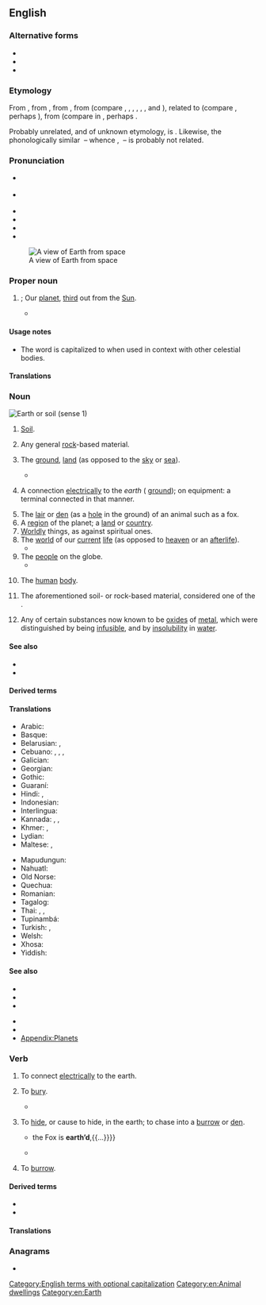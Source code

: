 {{also|Earth}}
==English==
{{wikipedia}}

===Alternative forms===
* {{alter|en|airth||chiefly Scotland}}
* {{alter|en|erd||dialect, rare}}
* {{alter|en|yearth||obsolete}}

===Etymology===
{{root|en|ine-pro|*h₁er-}}
From {{inh|en|enm|erthe}}, from {{inh|en|ang|eorþe||earth, ground, soil, dry land}}, from {{inh|en|gmw-pro|*erþu}}, from {{inh|en|gem-pro|*erþō||earth, ground, soil}} (compare {{cog|fy|ierde}}, {{cog|nds|Eerd}}, {{cog|nl|aarde}}, {{cog|nds-nl|eerde}}, {{cog|de|Erde}}, {{cog|da|-}}, {{cog|sv|-}} and {{cog|no|jord}}), related to {{m|gem-pro|*erwô||earth}} (compare {{cog|goh|ero}}, perhaps {{cog|non|jǫrfi}}), from {{der|en|ine-pro|*h₁er-}} (compare {{cog|grc|*ἔρα}} in {{m|grc|ἔραζε||on the ground}}, perhaps {{cog|txb|yare||gravel}}.

Probably unrelated, and of unknown etymology, is {{noncog|xcl|երկիր||earth}}. Likewise, the phonologically similar {{cog|sem-pro|*ʔarṣ́-}}&nbsp;– whence {{noncog|ar|أَرْض}}, {{noncog|he|אֶרֶץ|tr=ʾereṣ}}&nbsp;– is probably not related.

===Pronunciation===
* {{a|RP}} {{IPA|en|/ɜːθ/}}
* {{a|US}} {{IPA|en|/ɝθ/}}
* {{audio|en|en-us-earth.ogg|Audio (US)}}
* {{audio|en|En-uk-earth.ogg|Audio (UK)}}
* {{audio|en|LL-Q1860 (eng)-Back ache-earth.wav|Audio}}
* {{rhymes|en|ɜː(ɹ)θ}}

[[File:Earth Western Hemisphere.jpg|thumbnail|right|A view of Earth from space]]

===Proper noun===
{{en-proper noun}}

# {{senseid|en|Q2}} {{alternative case form of|en|Earth}}; Our [[planet]], [[third]] out from the [[Sun]].
#: {{ux|en|The astronauts saw the '''earth''' from the porthole.}}
#* {{quote-journal|1=en|year=1899|month=Feb|author=Joseph Conrad|authorlink=Joseph Conrad|title=The Heart of Darkness|journal=Blackwood's Edinburgh Magazine|page=193|passage=We live in the flicker - may it last as long as the old '''earth''' keeps rolling!}}

====Usage notes====
* The word {{m-self|en|earth}} is capitalized to {{m|en|Earth}} when used in context with other celestial bodies.

====Translations====
{{trans-see|id=Q2|our planet, third out from the Sun|Earth}}

===Noun===
[[File:BrownSoil.jpg|thumb|Earth or soil ''(sense 1)'']]
{{en-noun|~}}

# {{lb|en|uncountable}} [[soil|Soil]].
#: {{ux|en|This is good '''earth''' for growing potatoes.}}
# {{lb|en|uncountable}} Any general [[rock]]-based material.
#: {{ux|en|She sighed when the plane's wheels finally touched '''earth'''.}}
# The [[ground]], [[land]] (as opposed to the [[sky]] or [[sea]]).
#: {{ux|en|Birds are of the sky, not of the '''earth'''.}}
#* {{quote-journal|en|date=2013-06-07|author=David Simpson
|volume=188|issue=26|page=36|magazine={{w|The Guardian Weekly}}
|title=[http://www.guardian.co.uk/books/2013/may/18/falling-upwards-richard-holmes-review Fantasy of navigation]
|passage=Like most human activities, ballooning has sponsored heroes and hucksters and a good deal in between. For every dedicated scientist patiently recording atmospheric pressure and wind speed while shivering at high altitudes, there is a carnival barker with a bevy of pretty girls willing to dangle from a basket or parachute down to '''earth'''.}}
# {{lb|en|British}} A connection [[electrically]] to the ''earth'' ({{qualifier|US}} [[ground]]); on equipment: a terminal connected in that manner.
# The [[lair]] or [[den]] (as a [[hole]] in the ground) of an animal such as a fox.
# A [[region]] of the planet; a [[land]] or [[country]].
# [[worldly|Worldly]] things, as against spiritual ones.
# The [[world]] of our [[current]] [[life]] (as opposed to [[heaven]] or an [[afterlife]]).
#* {{RQ:Keats Lamia|poem=Ode on a Grecian Urn|stanza=5|page=116|passage="Beauty is truth, truth beauty,"—that is all / Ye know on '''earth''', and all ye need to know.}}
# The [[people]] on the globe.
#* {{RQ:King James Version|Genesis|11|1|page=87|column=2|passage=And the whole '''earth''' was of one language, and of one [[speach|ſpeach]].}}
# {{lb|en|archaic}} The [[human]] [[body]].
# {{lb|en|alchemy|philosophy|and|Taoism}} The aforementioned soil- or rock-based material, considered one of the {{w|Classical element|four or five classical elements}}.
# {{lb|en|chemistry|obsolete}} Any of certain substances now known to be [[oxide]]s of [[metal]], which were distinguished by being [[infusible]], and by [[insolubility]] in [[water]].

====See also====
* {{l|en|aardvark}}
* {{l|en|aardwolf}}

====Derived terms====
{{col3|en
|Blue Earth
|Blue Earth County
|Blue Earth River
|diatomaceous earth
|down-to-earth
|earth closet
|Earth Day
|earth mother
|[[earth moving]], [[earthmoving]]
|Earth Summit
|earth to earth, ashes to ashes, dust to dust
|earth tone
|[[earthbound]], [[earth-bound]]
|earthen
|earthenware
|earthquake
|earthling
|earthly
|earthly paradise
|earth-shattering
|earth sign
|earth station
|earthworm
|earthy
|ends of the earth
|flat earther
|Fountains Earth
|go to earth
|Mother Earth
|rare earth
|rare earth mineral
|run to earth
|salt of the earth
|scorched earth
|unearth
}}

====Translations====
{{trans-top|soil}}
{{multitrans|data=
* Afrikaans: {{tt+|af|aarde}}
* Ahom: {{t|aho|𑜓𑜢𑜃𑜫}}, {{t|aho|𑜃𑜢𑜃𑜫}}
* Albanian: {{tt+|sq|dhe|m}}
* Arabic: {{tt|ar|تُرْبَة|f}}, {{tt|ar|تُرَاب|p}}, {{tt+|ar|أَرْض|f}}
*: Egyptian Arabic: {{tt|arz|أرض|f|tr=arḍ}}
* Aramaic:
*: Classical Syriac: {{tt|syc|ܐܪܥܐ|f|tr=ʾarʿā}}, {{tt|syc|ܥܦܪܐ|m|tr=ʿap̄rā}}, {{tt|syc|ܡܕܪܐ|c|tr=meḏrā}}, {{tt|syc|ܐܕܡܬܐ|f|tr=ʾdmtʾ}}
* Archi: {{t|aqc|накъв}}
* Armenian: {{tt+|hy|հող}}
* Ashkun: {{tt|ask|mič}}
* Asturian: {{tt+|ast|tierra|f}}
* Azerbaijani: {{tt+|az|torpaq}}
* Baluchi: {{tt|bal|ہاک|tr=hák}}
* Belarusian: {{tt|be|зямля́|f}}
* Bengali: {{tt|bn|মাটি}}, {{tt|bn|ভূমি}}
* Berber:
*: Tashelhit: {{tt|shi|akal|m}}, {{tt|shi|ṛṛgg}}
* Brunei Malay: {{tt|kxd|tanah}}
* Bulgarian: {{tt+|bg|земя́|f}}, {{tt+|bg|по́чва|f}}, {{tt+|bg|пръст|f}}
* Burmese: {{tt+|my|မြေ}}
* Catalan: {{tt+|ca|terra|f}}, {{tt+|ca|sòl|m}}
* Chechen: {{t|ce|латта}}
* Chinese:
*: Dungan: {{tt|dng|ди}}, {{tt|dng|тў}}
*: Mandarin: {{tt+|cmn|地|tr=dì}}, {{tt+|cmn|土壤|tr=tǔrǎng}}
* Czech: {{tt+|cs|země|f}}, {{tt+|cs|hlína|f}}
* Danish: {{tt+|da|jord}}
* Dutch: {{tt+|nl|aarde|f}}, {{tt+|nl|grond}}
* Esperanto: {{tt|eo|grundo}}
* Estonian: {{tt+|et|maa}}
* Evenki: {{tt|evn|dunde}}, {{tt|evn|dunne}}, {{tt|evn|jerke}}, {{tt|evn|n'erke}}
* Faroese: {{tt+|fo|jørð|f}}
* Fijian: {{tt+|fj|qele}}
* Finnish: {{tt+|fi|maa}}
* French: {{tt+|fr|terre|f}}
* Friulian: {{tt|fur|tiere|f}}
* Fula: {{tt|ff|leydi}}
* Galician: {{tt+|gl|terra|f}}
* Georgian: {{tt|ka|მიწა|sc=Geor}}, {{tt|ka|ნიადაგი|sc=Geor}}
* German: {{tt+|de|Erde|f}}, {{tt+|de|Land|n}}
*: Central Franconian: {{tt|gmw-cfr|Ääd}}
* Greek: {{tt+|el|χώμα|n}}, {{tt+|el|γη|f}}
*: Ancient: {{tt|grc|γαῖα|f}}, {{tt|grc|γῆ|f}}, {{tt|grc|χούς|f}}
* Haitian Creole: {{tt|ht|tè}}
* Hebrew: {{tt+|he|אֲדָמָה|f|tr=adamá}}
* Hindi: {{tt+|hi|धरती|f}}, {{tt+|hi|ज़मीन|f}}, {{tt+|hi|मिट्टी|f}}, {{tt+|hi|वसुधा|f}}, {{tt+|hi|वसुन्धरा|f}}
* Hungarian: {{tt+|hu|talaj}}, {{tt+|hu|föld}}
* Icelandic: {{tt+|is|jörð|f}}
* Ido: {{tt+|io|tero}}, {{tt+|io|sulo}}
* Indonesian: {{tt+|id|tanah}}
* Irish: {{t|ga|cré|f}}, {{t|ga|créafóg|f}}, {{t|ga|ithir|f}}, {{t|ga|úir|f}}
* Istriot: {{tt|ist|tiera|f}}
* Italian: {{tt+|it|terra|f}}
* Japanese: {{tt+|ja|地|tr=ち, chi}}, {{tt+|ja|土|tr=つち, tsuchi}}, {{tt+|ja|土壌|tr=どじょう, dojō}}
* Javanese: {{tt+|jv|lemah}} {{qualifier|ngoko}}, {{tt|jv|siti}} {{qualifier|krama}}
* K'iche': {{tt|quc|ulew}}
* Kamkata-viri:
*: Kamviri: {{tt|bsh|muři}}
*: Kativiri: {{tt|bsh|mřai}}
* Kazakh: {{tt+|kk|топырақ}}
* Khanty:
*: Kazym: {{tt|kca|мўв}}
* Khinalug: {{tt|kjj|инччи́}}
* Kikai: {{tt|kzg|みちゃ|tr=micha}}
* Komi-Zyrian: {{tt|kpv|му}}
* Korean: {{tt+|ko|흙}}, {{tt+|ko|토양}}
* Kunigami: {{tt|xug|みちゃー|tr=michā}}
* Kurdish:
*: Central Kurdish: {{tt+|ckb|خۆڵ}}
* Kyrgyz: {{tt+|ky|топурак}}
* Ladin: {{tt|lld|tera|f}}, {{tt|lld|tiera|f}}
* Lao: {{tt+|lo|ດິນ}}
* Latin: {{tt+|la|terra|f}}, {{tt+|la|humus|f}}
* Latvian: {{tt+|lv|zeme|f}}, {{qualifier|soil}} {{tt|lv|augsne|f}}
* Lezgi: {{t|lez|накьв}}, {{t|lez|ччил}}
* Lithuanian: {{tt+|lt|žemė|f}}, {{qualifier|soil}} {{tt|lt|dirva|f}}
* Lombard: {{t|lmo|tèrra|f}}
* Low German:
*: German Low German: {{tt|nds-de|Eerd}}, {{tt+|nds-de|Eer}}
* Lü: {{tt|khb|ᦡᦲᧃ}}
* Macedonian: {{tt|mk|земја|f}}, {{tt|mk|почва|f}}
* Malay: {{tt+|ms|bumi}}
* Malayalam: {{tt+|ml|ഭൂമി}}, {{tt+|ml|മണ്ണ്}}
* Maltese: {{t|mt|ħamrija|f}}
{{trans-mid}}
* Mansi: {{tt|mns|ма̄}}
* Miyako: {{tt|mvi|むた|tr=muta}}
* Mongolian: {{tt+|mn|хөрс}}
* Moroccan Amazigh: {{tt|zgh|ⴰⴽⴰⵍ|tr=akal}}
* Nahuatl: {{tt+|nah|tlalli}}
* Navajo: {{tt|nv|łeezh}}
* Ngazidja Comorian: {{tt|zdj|ipvanɗe sha ntsi|c7}}
* Nong Zhuang: {{t|zhn|ndin}}
* Norman: {{tt|nrf|tèrre|f}}
* North Frisian: {{tt|frr|jard}}
* Northern Amami-Oshima: {{tt|ryn|みちﾟゃ|tr=mica}}
* Northern Thai: {{tt|nod|ᨯᩥ᩠ᨶ|tr= din}}
* Norwegian: {{tt+|no|jord|m}}
* Okinawan: {{tt|ryu|んちゃ|tr=ncha}}
* Oki-No-Erabu: {{tt|okn|みちゃ|tr=micha}}
* Old Church Slavonic:
*: Cyrillic: {{tt|cu|землꙗ|f}}
* Old East Slavic: {{tt|orv|землꙗ|f}}
* Old English: {{tt|ang|hrūse|f}}
* Ossetian: {{t|os|зӕхх}}
* Persian: {{tt+|fa|خاک|tr=xâk}}, {{tt+|fa|زمین|tr=zamīn}}
* Pipil: {{tt|ppl|tal}}
* Plautdietsch: {{tt|pdt|Ieed|f}}
* Polish: {{tt+|pl|ziemia|f}}
* Portuguese: {{tt+|pt|terra|f}}, {{tt+|pt|solo|m}}
* Prasuni: {{tt|prn|mire}}
* Punjabi: {{tt|pa|ਧਰਤ}}, {{tt|pa|ਖ਼ਾਕ}}, {{tt|pa|ਮਿੱਟੀ}}, {{tt|pa|ਜ਼ਮੀਨ}}
* Quechua: {{tt+|qu|allpa}}
* Romani: {{t|rom|phuv|f}}
* Romanian: {{tt+|ro|pământ|n}}, {{tt+|ro|sol|n}}
* Romansch: {{tt|rm|terra|f}}, {{tt|rm|tiara|f}}
* Russian: {{tt+|ru|земля́|f}}, {{tt+|ru|по́чва|f}}
* Rusyn: {{tt|rue|земля́|f}}
* Saanich: {{tt|str|TEṈEW̱}}
* Sanskrit: {{tt+|sa|धरित्री}}, {{tt+|sa|धरा}}, {{tt+|sa|भूमि|m}}, {{tt+|sa|वसुधा|f}}, {{tt+|sa|इला|f}}, {{tt+|sa|वसुन्धरा|f}}
* Sardinian: {{tt|sc|terra|f}}
* Scots: {{tt|sco|yerd}}, {{tt|sco|yird}}
* Scottish Gaelic: {{tt|gd|talamh|c}}, {{tt|gd|ùir|f}}
* Serbo-Croatian:
*: Cyrillic: {{tt|sh|земља|f}}
*: Roman: {{tt+|sh|zemlja|f}}
* Shan: {{tt+|shn|လိၼ်}}
* Sicilian: {{tt+|scn|terra|f}}
* Silesian: {{tt|szl|źymja}}
* Sindhi: {{tt|sd|ڌرتي|tr=dhartī}}
* Slovak: {{tt+|sk|zem|f}}
* Slovene: {{tt+|sl|zemlja|f}}, {{tt+|sl|prst|f}}
* Southern Amami-Oshima: {{tt|ams|みちゃ|tr=micha}}
* Spanish: {{tt+|es|tierra|f}}, {{tt+|es|suelo|m}}
* Sundanese: {{tt+|su|taneuh}}
* Swahili: {{tt+|sw|udongo}}
* Swedish: {{tt+|sv|jord|c}}
* Tabasaran: {{t|tab|жил}}
* Tagalog: {{tt+|tl|lupa}}
* Tajik: {{tt+|tg|хок}}
* Taos: {{tt|twf|pǫ̀’óne}}
* Tatar: {{tt+|tt|туфрак}}
* Telugu: {{tt+|te|మట్టి}}
* Thai: {{tt+|th|ดิน}}
* Tibetan: {{tt|bo|ས}}
* Tigrinya: {{tt|ti|መሬት|sc=Ethi}}
* Tocharian A: {{tt|xto|tkaṃ}}
* Tocharian B: {{tt|txb|keṃ}}
* Toku-No-Shima: {{tt|tkn|ぃんちゃ|tr=ïncha}}
* Turkish: {{tt+|tr|toprak}}
* Turkmen: {{tt|tk|toprak}}
* Udmurt: {{tt|udm|му}}
* Ugaritic: {{tt|uga|𐎀𐎗𐎕}}
* Ukrainian: {{tt+|uk|земля́|f}}
* Urdu: {{tt+|ur|زمین|f|tr=zamīn}}, {{tt|ur|دھرتی|f|tr=dhartī}}
* Uyghur: {{tt|ug|تۇپراق}}
* Uzbek: {{tt+|uz|tuproq}}
* Venetian: {{tt|vec|tera|f}}
* Vietnamese: {{tt+|vi|đất}}
* Waigali: {{tt|wbk|muk}}
* Yaeyama: {{tt|rys|んた|tr=nta}}
* Yagara: {{tt|yxg|dar}}
* Yiddish: {{tt|yi|ערד|f}}, {{t|yi|אַדמה|f|tr=adome}} {{qualifier|humorous}}
* Yonaguni: {{tt|yoi|んた|tr=nta}}
* Yoron: {{tt|yox|みちゃ|tr=micha}}
* Yucatec Maya: {{tt|yua|lu’um}}, {{tt|yua|kaab}}
* Zazaki: {{tt+|zza|erd}}
* Zealandic: {{tt|zea|aerde|f}}
* Zhuang: {{tt|za|doem}}, {{tt|za|namh}}
* Zulu: {{tt|zu|inhlabathi|c9|c10}}, {{tt|zu|umhlabathi|c3|c4}}
* ǃXóõ: {{tt|nmn|ǂkxʻûm}}
{{trans-bottom}}

{{trans-top|any general rock-based material}}
* Afrikaans: {{tt+|af|aarde}}
* Armenian: {{tt+|hy|հող}}
* Baluchi: {{tt|bal|ہاک|tr=hák}}
* Bulgarian: {{tt+|bg|земя|f}}
* Burmese: {{tt+|my|မြေကြီး}}
* Catalan: {{tt+|ca|terra|f}}
* Chinese:
*: Mandarin: {{tt+|cmn|泥土|tr=nítǔ}}
* Czech: {{tt+|cs|země|f}}
* Danish: {{tt|da|jordart}}, {{tt+|da|jord}}
* Dutch: {{tt+|nl|aarde|f}}
* Estonian: {{tt|et|maapind}}
* Finnish: {{tt+|fi|maa}}
* French: {{tt+|fr|terre|f}}
* German: {{tt+|de|Erde|f}}, {{tt+|de|Grund|m}}
* Greek: {{tt+|el|χώμα|n}}
* Hawaiian: {{tt|haw|lepo}}
* Hebrew: {{tt+|he|אֲדָמָה|f|tr=adamá}}
* Hindi: {{tt+|hi|भूमि|f}}, {{tt+|hi|खाक|f}}, {{tt+|hi|गर्द|f}}, {{tt|hi|ख़ाक|f}}
* Icelandic: {{tt+|is|jörð|f}}
* Ido: {{tt+|io|tero}}
* Indonesian: {{tt+|id|bumi}}
* Irish: {{tt|ga|cré|f}}, {{tt|ga|úir|f}}
* Italian: {{tt+|it|terra|f}}
* Japanese: {{tt+|ja|土|tr=つち, tsuchi|sc=Jpan}}
* Korean: {{tt+|ko|흙}}
* Latin: {{tt+|la|terra|f}}
{{trans-mid}}
* Latvian: {{tt+|lv|zeme|f}}
* Lithuanian: {{tt+|lt|žemė|f}}
* Luxembourgish: {{tt+|lb|Äerd|f}}
* Malay: {{tt+|ms|tanah}}
* Malayalam: {{tt+|ml|ഭൂമി}}
* Middle High German: {{tt|gmh|ërde}}
* Navajo: {{tt|nv|niʼ}}
* Norman: {{tt|nrf|tèrre|f}}
* Norwegian: {{tt+|no|jord|m}}
* Old English: {{tt|ang|hrūse|f}}
* Old High German: {{tt|goh|erda}}
* Persian: {{tt+|fa|خاک|tr=xâk}}, {{tt+|fa|گرد|tr=gard}}
* Polish: {{tt+|pl|ziemia|f}}
* Portuguese: {{tt+|pt|terra|f}}
* Russian: {{tt+|ru|земля́|f}}
* Scots: {{tt|sco|yird}}
* Scottish Gaelic: {{tt|gd|talamh|c}}, {{tt|gd|tìr|f}}, {{tt|gd|ùir|f}}
* Slovak: {{tt+|sk|zem|f}}
* Slovene: {{tt+|sl|zemlja|f}}
* Spanish: {{tt+|es|tierra|f}}
* Swahili: {{tt+|sw|udongo}}
* Swedish: {{tt+|sv|jord|c}}
* Volapük: {{tt+|vo|glun}}
* Welsh: {{tt+|cy|daear|f}}
* West Frisian: {{tt+|fy|ierde}}
* Zazaki: {{tt+|zza|erd}}
* Zulu: {{tt|zu|inhlabathi|c9|c10}}, {{tt|zu|umhlabathi|c3|c4}}
{{trans-bottom}}

{{trans-top|the ground, land}}
* Ainu: {{tt|ain|アィヌモシㇼ|tr=aynu-mosir}}
* Aklanon: {{t|akl|eugta'}}
* Arabic: {{tt+|ar|أَرْض|f}}
*: Egyptian Arabic: {{tt|arz|أرض|f|tr=arḍ}}
* Aramaic:
*: Classical Syriac: {{tt|syc|ܐܪܥܐ|f|tr=ʾarʿā}}
* Armenian: {{tt+|hy|հող}}, {{tt+|hy|գետին}}
* Aromanian: {{tt|rup|pimintu}}
* Azerbaijani: {{tt+|az|yer}}
* Bashkir: {{tt|ba|ер}}
* Berber:
*: Tashelhit: {{t-check|shi|akal|m}}
* Bulgarian: {{tt+|bg|земя|f}}, {{tt+|bg|суша|f}}
* Catalan: {{tt+|ca|terra|f}}
* Central Sierra Miwok: {{tt|csm|wál·i-}}
* Chamicuro: {{tt|ccc|c̈hijta}}
* Cheyenne: {{t|chy|ho'e}}
* Chinese:
*: Cantonese: {{tt|yue|地}}, {{tt+|yue|地下}}
*: Mandarin: {{tt+|cmn|陸地}}, {{tt+|cmn|陆地|tr=lùdì}}, {{tt+|cmn|地面}}
* Czech: {{tt+|cs|země|f}}
* Dalmatian: {{tt|dlm|tara|f}}, {{tt|dlm|tiara|f}}
* Danish: {{tt+|da|jord}}
* Dolgan: {{tt|dlg|һир|tr=hir}}
* Dutch: {{tt+|nl|aarde}}, {{tt|nl|droge land|n}}, {{tt+|nl|land|n}}
* Egyptian: {{t-egy|tꜣ|h=N16:N23*Z1}}
* Esperanto: {{tt+|eo|tero}}
* Estonian: {{tt+|et|maa}}
* Faroese: {{tt+|fo|jørð|f}}
* Finnish: {{tt+|fi|maa}}
* French: {{tt+|fr|terre|f}}
* Friulian: {{tt|fur|tiere|f}}
* Fula: {{tt|ff|leydi}}
* Galician: {{tt+|gl|terra|f}}
* Georgian: {{tt|ka|მიწა|sc=Geor}}, {{tt|ka|ნიადაგი|sc=Geor}}
* German: {{tt+|de|Grund|m}}, {{tt+|de|Erde|f}}, {{tt+|de|Land|n}}, {{tt+|de|Boden|m}}, {{tt+|de|Festland|n}}
* Greek: {{tt+|el|γη|f}}, {{tt+|el|γαία|f}}
*: Ancient: {{tt|grc|γαῖα|f}}, {{tt|grc|γῆ|f}}
* Haida: {{tt|hai|tllgaay}}
* Haitian Creole: {{tt|ht|tè}}
* Halkomelem: {{tt|hur|tém:éxw}}
* Hawaiian: {{tt|haw|honua}}
* Hebrew: {{tt+|he|אֶרֶץ|f|tr=éretz}}
* Hindi: {{tt+|hi|धरती|f}}, {{tt+|hi|ज़मीन|f}}, {{tt+|hi|सरजमीन|f}}
* Hungarian: {{tt+|hu|szárazföld}}
* Ido: {{tt+|io|sulo}}, {{tt+|io|tero}}
* Ilocano: {{t|ilo|daga}}
* Indonesian: {{tt+|id|darat}}
* Irish: {{tt|ga|talamh}}
* Istriot: {{tt|ist|tiera}}
* Italian: {{tt+|it|terra|f}}
* Japanese: {{tt+|ja|地面|tr=じめん, jimen}}, {{tt+|ja|大地|tr=だいち, daichi}}
* Javanese: {{tt+|jv|lemah}} {{qualifier|ngoko}}, {{tt|jv|siti}} {{qualifier|krama}}
* Kazakh: {{tt+|kk|жер}}
* Khakas: {{tt|kjh|чир}}
* Korean: {{tt+|ko|땅}}, {{tt+|ko|대지}}, {{tt+|ko|육지}}
* Kurdish:
*: Central Kurdish: {{tt+|ckb|خاک}}, {{tt+|ckb|زەمین}}, {{tt+|ckb|زەوی}}
* Kwak'wala: {{tt|kwk|a̱wi'nak̕wa̱s}}
* Kyrgyz: {{tt+|ky|жер}}
* Ladin: {{tt|lld|tera}}
* Latin: {{tt+|la|terra|f}}, {{tt+|la|solum|n}}
* Latvian: {{tt+|lv|zeme|f}}
{{trans-mid}}
* Lezgi: {{t|lez|ччил}}
* Lithuanian: {{tt+|lt|žẽmė|f}}
* Maasai: {{tt|mas|enkop|f}}
* Malay: {{tt+|ms|tanah}}
* Malayalam: {{tt+|ml|മണ്ണ്}}
* Manchu: {{tt|mnc|ᠨᠠ}}
* Mongolian: {{tt+|mn|газар}}
*: Classical Mongolian: {{tt|cmg|ᠭᠠᠵᠠᠷ}}
* Moroccan Amazigh: {{tt|zgh|ⴰⴽⴰⵍ|tr=akal}}
* Navajo: {{tt|nv|niʼ}}
* Ngazidja Comorian: {{tt|zdj|ardhwi|c9}}, {{tt|zdj|ipvanɗe sha ntsi|c7}}
* Nootka: {{tt|str|nism̓a}}
* Norman: {{tt|nrf|tèrre|f}}
* Norwegian: {{tt+|no|jord}}
* Occitan: {{tt+|oc|tèrra}}
* Ojibwe: {{tt|oj|aki}}, {{tt|oj|ᐊᑭ}}
* Old Occitan: {{tt|pro|terra}}
* Orok: {{tt|oaa|на̄|tr=nā|sc=Cyrl}}
* Ottawa: {{tt|otw|ki}}
* Persian: {{tt+|fa|زمین|tr=zamin}}, {{tt+|fa|سرزمین|tr=sarzamin}}
* Portuguese: {{tt+|pt|terra|f}}, {{tt+|pt|chão|m}}
* Punjabi: {{tt|pa|ਧਰਤ}}, {{tt+|pa|ਸਰਜ਼ਮੀਨ}}, {{tt|pa|ਜ਼ਮੀਨ}}
* Purepecha: {{tt|pua|echeri}}
* Romanian: {{tt+|ro|pământ}}
* Romansch: {{tt|rm|terra}}, {{tt|rm|tiara}}
* Russian: {{tt+|ru|земля́|f}}, {{tt+|ru|су́ша|f}}
* Saanich: {{tt|str|TEṈEW̱}}
* Sanskrit: {{tt+|sa|धरित्री|f}}
* Sardinian: {{tt|sc|terra|f}}
* Scots: {{tt|sco|yerd}}, {{tt|sco|yird}}
* Scottish Gaelic: {{tt|gd|talamh|c}}, {{tt|gd|tìr|f}}, {{tt|gd|ùir|f}}
* Sicilian: {{tt+|scn|terra}}
* Sinhalese: {{t|si|පොළොව}}
* Slovene: {{tt+|sl|zemlja|f}}
* Spanish: {{tt+|es|terreno|m}}, {{tt+|es|tierra|f}}
* Sumerian: {{tt|sux|𒆠|ts=ki|sc=Xsux}}
* Sundanese: {{tt|su|darat}}
* Swahili: {{tt|sw|nchi kavu|c9}}
* Swedish: {{tt+|sv|mark|c}}, {{tt+|sv|land|n}}
* Tagalog: {{tt+|tl|lupa}}
* Tajik: {{tt+|tg|замин}}
* Tatar: {{tt+|tt|җир}}
* Tetum: {{t|tet|rai}}
* Tocharian A: {{tt|xto|tkaṃ}}
* Tocharian B: {{tt|txb|keṃ}}
* Turkish: {{tt+|tr|yer}}
* Turkmen: {{tt|tk|ýer}}
* Tuvan: {{tt|tyv|чер}}
* Tzotzil: {{tt|tzo|balamil}} {{qualifier|Zinacantán}}, {{tt|tzo|balumil}} {{qualifier|San Andrés Larráinzar}}
* Ugaritic: {{tt|uga|𐎀𐎗𐎕}}
* Urdu: {{tt+|ur|زمین|f|tr=zamīn}}
* Uyghur: {{tt+|ug|يەر}}
* Uzbek: {{tt+|uz|yer}}
* Venetian: {{tt|vec|tera}}
* Vietnamese: {{tt+|vi|đất}}, {{tt|vi|mặt đất}}, {{tt+|vi|đất liền}}
* Yakut: {{tt|sah|сир}}
* Yiddish: {{tt|yi|ערד}}
* Yogad: {{t|yog|luta}}
* Zazaki: {{tt+|zza|her}}, {{tt+|zza|erd|m}}
* Zhuang: {{tt|za|deih}}
* Zulu: {{tt|zu|umhlabathi|c3|c4}}
{{trans-bottom}}

{{trans-top|electrical connection}}
* Armenian: {{tt+|hy|հող}}
* Bulgarian: {{tt|bg|заземяване|n}}
* Catalan: {{tt+|ca|terra|f}}, {{tt+|ca|massa|f}}
* Chinese:
*: Mandarin: {{tt+|cmn|地線}}, {{tt+|cmn|地线|tr=dìxiàn}}, {{tt+|cmn|接地線}}, {{tt+|cmn|接地线|tr=jiēdìxiàn}}
* Czech: {{tt|cs|uzemnění|n}}
* Danish: {{tt|da|jordforbindelse|c}}, {{tt|da|jordet forbindelse|c}}
* Dutch: {{tt+|nl|aarde|f}}
* Esperanto: {{tt|eo|terkonekto}}
* Estonian: {{tt|et|maandus}}
* Finnish: {{tt|fi|maadoitus}}, {{tt+|fi|maa}}
* French: {{tt+|fr|terre|f}}
* German: {{tt+|de|Erde|f}}
* Greek: {{tt+|el|γείωση|f}}
* Hindi: {{tt+|hi|ज़मीन|f}}
* Hungarian: {{tt+|hu|földelés}}
* Irish: {{tt|ga|talmhú|m}}
{{trans-mid}}
* Italian: {{tt+|it|terra|f}}, {{tt+|it|massa|f}}
* Japanese: {{tt|ja|接地|tr=せっち, setchi}}, {{tt+|ja|アース|tr=āsu}}, {{tt|ja|グランド|tr=gurando}}, {{tt|ja|グラウンド|tr=guraundo}}, {{tt|ja|地線|tr=ちせん, chisen}}
* Korean: {{tt|ko|어어드}}, {{tt+|ko|접지선}}
* Latvian: {{tt|lv|iezemējums|m}}
* Lithuanian: {{tt|lt|įžeminimas|m}}
* Navajo: {{tt|nv|niʼ}}
* Norman: {{tt|nrf|tèrre|f}}
* Persian: {{tt+|fa|زمین|tr=zamin}}, {{tt|fa|اِرت|tr=ert}}
* Polish: {{tt|pl|uziemienie|n}}
* Portuguese: {{tt+|pt|terra}}
* Russian: {{tt+|ru|заземле́ние|n}}, {{tt+|ru|земля́|f}} {{qualifier|colloquial}}
* Slovene: {{tt+|sl|zemlja|f}}, {{tt|sl|ozemljitev|f}}
* Spanish: {{tt+|es|tierra|f}}
* Swedish: {{tt+|sv|jord|c}}
* Turkish: {{tt+|tr|toprak}}
* Zazaki: {{tt+|zza|her|c}}
{{trans-bottom}}

{{trans-top|fox's lair}}
* Bulgarian: {{tt+|bg|дупка|f}}
* Danish: {{tt+|da|rævegrav|c}}
* Finnish: {{tt+|fi|kolo}}, {{tt+|fi|pesä}}
* French: {{tt+|fr|terrier}}
* German: {{tt+|de|Erdloch|n}}, {{tt|de|Erdbau|m}}, {{tt+|de|Bau|m}}
* Greek: {{tt+|el|φωλιά|f}}
* Hungarian: {{tt+|hu|lyuk}}, {{tt+|hu|odú}}
* Irish: {{t|ga|leaba dhearg|f}}
* Italian: {{tt+|it|tana|f}}
{{trans-mid}}
* Manx: {{tt|gv|towl|m}}
* Persian: {{tt+|fa|لانه}}
* Portuguese: {{tt+|pt|toca}}
* Spanish: {{tt+|es|madriguera|f}}
* Swahili: {{tt+|sw|dunia}}
* Swedish: {{tt+|sv|lya|c}}, {{tt|sv|rävlya|c}}, {{tt+|sv|rävgryt|n}}
* Ukrainian: {{tt+|uk|нора́|f}}
* Zazaki: {{tt|zza|lan|f}}
{{trans-bottom}}

{{trans-top|world of our current life, as opposed to afterlife}}
* Arabic: {{tt+|ar|أَرْض|f}}, {{tt+|ar|دُنْيَا|f}}
* Bulgarian: {{tt+|bg|свят|m}}
* Catalan: {{tt+|ca|terra|f}}
* Finnish: {{tt+|fi|maa}}
* French: {{tt+|fr|terre|f}}
* Greek: {{tt+|el|γη|f}}
*: Ancient: {{tt|grc|γῆ|f}}
* Hebrew: {{tt+|he|אֶרֶץ|f|tr=éretz}}
* Hindi: {{tt+|hi|दुनिया|f}}, {{tt+|hi|जहान|m}}, {{tt+|hi|संसार|m}}
{{trans-mid}}
* Ido: {{tt+|io|tero}}
* Latin: {{tt|la|mundus|m}}, {{tt+|la|saeculum|n}}
* Ngazidja Comorian: {{tt|zdj|dunia|c9}}
* Persian: {{tt+|fa|گیتی|tr=giti}}, {{tt+|fa|جهان|tr=jahân}}, {{qualifier|religious}} {{tt+|fa|دنیا|tr=donyâ}}, {{qualifier|religious}} {{tt+|fa|مادّه|tr=mâdde}}, {{qualifier|much-literally}} {{tt|fa|گیهان|tr=geyhân}}
* Piedmontese: {{tt|pms|mundo|m}}
* Punjabi: {{tt|pa|ਦੁਨੀਆ}}, {{tt|pa|ਜਹਾਨ}}, {{tt+|pa|ਸੰਸਾਰ}}
* Tagalog: {{tt+|tl|daigdig}}
* Zazaki: {{tt+|zza|dınya}}
* Zulu: {{tt+|zu|umhlaba|c3|c4}}
{{trans-bottom}}

{{trans-top|one of the four basic elements}}
* Afrikaans: {{tt+|af|aarde}}
* Baluchi: {{tt|bal|ہاک|tr=hák}}
* Bulgarian: {{tt+|bg|земя|f}}
* Burmese: {{tt+|my|မြေ}}
* Catalan: {{tt+|ca|terra|f}}
* Chinese:
*: Mandarin: {{tt+|cmn|泥土|tr=nítǔ}}
* Czech: {{tt+|cs|země|f}}
* Danish: {{tt+|da|jord}}
* Dutch: {{tt+|nl|aarde|f}}
* Estonian: {{tt+|et|maa}}
* Finnish: {{tt+|fi|maa}}
* French: {{tt+|fr|terre|f}}
* Galician: {{tt+|gl|terra|f}}
* German: {{tt+|de|Erde|f}}
* Greek: {{tt+|el|γη|f}}
*: Ancient Greek: {{tt|grc|γῆ|f}}
* Hebrew: {{tt+|he|אֲדָמָה|f|tr=adamá}}
* Hindi: {{tt+|hi|खाक|f}}, {{tt+|hi|मिट्टी|f}}, {{tt+|hi|भूमी|f}}, {{tt+|hi|भूमि|f}}, {{tt|hi|ख़ाक|f}}
* Hungarian: {{tt+|hu|föld}}
* Icelandic: {{tt+|is|jörð|f}}
* Ido: {{tt+|io|tero}}
* Irish: {{t|ga|talamh|m}}
* Italian: {{tt+|it|terra|f}}
* Japanese: {{tt+|ja|地|tr=ち, chi}}
* Korean: {{tt+|ko|흙}}
* Latin: {{tt+|la|terra|f}}
{{trans-mid}}
* Latvian: {{tt+|lv|zeme|f}}
* Lithuanian: {{tt+|lt|žemė|f}}
* Luxembourgish: {{tt+|lb|Äerd|f}}
* Malayalam: {{tt+|ml|ഭൂമി}}
* Norman: {{tt|nrf|tèrre|f}}
* Norwegian: {{tt+|no|jord|m}}
* Old English: {{tt|ang|hrūse|f}}
* Persian: {{tt+|fa|خاک}}
* Polish: {{tt+|pl|ziemia|f}}
* Portuguese: {{tt+|pt|terra|f}}
* Punjabi: {{tt|pa|ਖ਼ਾਕ}}, {{tt|pa|ਮਿੱਟੀ}}
* Russian: {{tt+|ru|земля́|f}}
* Scots: {{tt|sco|yird}}
* Scottish Gaelic: {{tt|gd|talamh|c}}, {{tt|gd|tìr|f}}
* Serbo-Croatian:
*: Cyrillic: {{tt|sh|земља|f|sc=Cyrl}}
*: Roman: {{tt+|sh|zemlja|f}}
* Slovak: {{tt+|sk|zem|f}}
* Slovene: {{tt+|sl|zemlja|f}}
* Spanish: {{tt+|es|tierra|f}}
* Swahili: {{tt+|sw|dunia}}
* Swedish: {{tt+|sv|jord}}
* Turkish: {{tt+|tr|toprak}}
* Vietnamese: {{tt+|vi|đất}}
* West Frisian: {{tt+|fy|ierde}}
* Zazaki: {{tt+|zza|her|c}}
{{trans-bottom}}

{{trans-top|one of the five basic elements}}
* Afrikaans: {{tt+|af|aarde}}
* Baluchi: {{tt|bal|ہاک|tr=hák}}
* Bulgarian: {{tt+|bg|земя|f}}
* Burmese: {{tt+|my|မြေ}}
* Catalan: {{tt+|ca|terra|f}}
* Chinese:
*: Mandarin: {{tt+|cmn|土}}
* Czech: {{tt+|cs|země|f}}
* Danish: {{tt+|da|jord}}
* Dutch: {{tt+|nl|aarde|f}}
* Estonian: {{tt+|et|maa}}
* Finnish: {{tt+|fi|maa}}
* French: {{tt+|fr|terre|f}}
* Galician: {{tt+|gl|terra|f}}
* Greek: {{tt+|el|γη|f}}
* Hindi: {{tt+|hi|खाक|f}}, {{tt+|hi|मिट्टी|f}}, {{tt+|hi|भूमी|f}}, {{tt+|hi|भूमि|f}}, {{tt|hi|ख़ाक|f}}
* Hungarian: {{tt+|hu|föld}}
* Icelandic: {{tt+|is|jörð|f}}
* Ido: {{tt+|io|tero}}
* Irish: {{t|ga|talamh|m}}
* Italian: {{tt+|it|terra|f}}
* Japanese: {{tt+|ja|土|tr=つち, tsuchi}}
* Korean: {{tt+|ko|흙}}
* Latvian: {{tt+|lv|zeme|f}}
{{trans-mid}}
* Lithuanian: {{tt+|lt|žemė|f}}
* Malayalam: {{tt+|ml|ഭൂമി}}
* Norwegian: {{tt+|no|jord|m}}
* Old English: {{tt|ang|hrūse|f}}
* Persian: {{tt+|fa|خاک|tr=xâk}}
* Polish: {{tt+|pl|ziemia|f}}
* Portuguese: {{tt+|pt|terra|f}}
* Punjabi: {{tt|pa|ਖ਼ਾਕ}}, {{tt|pa|ਮਿੱਟੀ}}
* Russian: {{tt+|ru|земля́|f}}
* Scots: {{tt|sco|yird}}
* Scottish Gaelic: {{tt|gd|talamh|c}}, {{tt|gd|tìr|f}}
* Serbo-Croatian:
*: Cyrillic: {{tt|sh|земља|f|sc=Cyrl}}
*: Roman: {{tt+|sh|zemlja|f}}
* Slovak: {{tt+|sk|zem|f}}
* Slovene: {{tt+|sl|zemlja|f}}
* Spanish: {{tt+|es|tierra|f}}
* Swahili: {{tt+|sw|dunia}}
* Swedish: {{tt+|sv|jord}}
* Turkish: {{tt+|tr|toprak}}
* Vietnamese: {{tt+|vi|thổ}}
* Zazaki: {{tt+|zza|her|c}}
}}<!-- close {{multitrans}} -->
{{trans-bottom}}

{{checktrans-top}}
* Arabic: {{t+check|ar|أَرْض|f}}
* Basque: {{t-check|eu|lur}}
* Belarusian: {{t-check|be|зямля}}, {{t-check|be|земля}}
* Cebuano: {{t-check|ceb|tuna}}, {{t-check|ceb|kalibutan}}, {{t-check|ceb|hagna}}, {{t-check|ceb|banika}}
* Galician: {{t+check|gl|terra|f}}
* Georgian: {{t-check|ka|დედამიწა}}
* Gothic: {{t-check|got|𐌰𐌹𐍂𐌸𐌰|f}}
* Guaraní: {{t+check|gn|yvy}}
* Hindi: {{t+check|hi|स्थल}}, {{t+check|hi|पृथ्वी}}
* Indonesian: {{t+check|id|bumi}}
* Interlingua: {{t-check|ia|terra}}
* Kannada: {{t+check|kn|ನೆಲ}}, {{t+check|kn|ಭೂಮಿ}}, {{t+check|kn|ಮಣು}}
* Khmer: {{t+check|km|ដី|tr=dey}}, {{t-check|km|ផែនដ|tr=phaen-dey}}
* Lydian: {{t|xld|κλιδας}}
* Maltese: {{t+check|mt|dinja}}, {{t-check|mt|papa}}
{{trans-mid}}
* Mapudungun: {{t-check|arn|mapu}}
* Nahuatl: {{t-check|nah|coatlicue}}
* Old Norse: {{t-check|non|midgard}}
* Quechua: {{t-check|qu|pachamama}} <!-- link as t-SOP if non-idiomatic; put marked word in |alt=; see [[User:Kephir/gadgets/xte#Translation_fixing]] -->
* Romanian: {{t+check|ro|pământ|n}}
* Tagalog: {{t+check|tl|mundo}}
* Thai: {{t+check|th|ดิน|tr=din}}, {{t+check|th|แผ่นดิน|tr=phaendin}}, {{t+check|th|โลก|tr=lok}}
* Tupinambá: {{t-check|tpn|yby}}
* Turkish: {{t+check|tr|dünya}}, {{t+check|tr|yer}}
* Welsh: {{t+check|cy|daear}}
* Xhosa: {{t-check|xh|umhlaba}}
* Yiddish: {{t-check|yi|ערד|f}}
{{trans-bottom}}

====See also====
{{top2}}
* {{l|en|moon}}
* {{l|en|sun}}
* {{l|en|world}}
{{mid2}}
* {{l|mul|🜨}}
* {{l|mul|♁}}
* [[Appendix:Planets]]
{{bottom}}

===Verb===
{{en-verb}}

# {{lb|en|UK|transitive}} To connect [[electrically]] to the earth.
#: {{ux|en|That noise is because the amplifier is not properly '''earthed'''.}}
#: {{syn|en|ground}}
# {{lb|en|transitive}} To [[bury]].
#* {{RQ:Young Night-Thoughts|328|The Miſer '''earths''' his Treaſure; and the Thief, / Watching the Mole, half-beggars him ere Morn.}}
# {{lb|en|transitive}} To [[hide]], or cause to hide, in the earth; to chase into a [[burrow]] or [[den]].
#* {{RQ:Dryden Spanish Fryar|48|{{...}}the Fox is '''earth’d''',{{...}}}}
#* {{quote-book|en|year=1819|author=John Mayer|title=The Sportsman's Directory, or Park and Gamekeeper's Companion|passage=This is the time that the horseman are flung out, not having the cry to lead them to the death. When quadruped animals of the venery or hunting kind are at rest, the stag is said to be harboured, the buck lodged, the fox kennelled, the badger '''earthed''', the otter vented or watched, the hare formed, and the rabbit set.}}
# {{lb|en|intransitive}} To [[burrow]].
#: {{rfquotek|en|Tickell}}

====Derived terms====
* {{l|en|earthing}}
* {{l|en|unearth}}

====Translations====
{{trans-top|connect electrically to the earth}}
{{multitrans|data=
* Bulgarian: {{tt|bg|заземявам}}
* Czech: {{tt|cs|uzemnit}}
* Danish: {{tt|da|jordforbinde}}, {{tt|da|jorde}}
* Dutch: {{tt+|nl|aarden}}
* Esperanto: {{tt|eo|terkonekti}}
* Estonian: {{tt|et|maandama}}
* Finnish: {{tt+|fi|maattaa}}, {{tt+|fi|maadoittaa}}
* French: {{tt|fr|relier à la terre}}, {{tt|fr|mettre à la terre}}
* Georgian: {{tt|ka|დამიწება}}
* German: {{tt+|de|erden}}
* Greek: {{tt+|el|γειώνω}}
* Irish: {{tt|ga|talmhaigh}}
* Italian: {{tt|it|mettere a terra}}, {{tt|it|collegare a terra}}
* Japanese: {{tt|ja|接地する|tr=せっちする, setchisuru}}, {{tt|ja|アースする|tr=āsusuru}}, {{tt|ja|グランドする|tr=gurandosuru}}
{{trans-mid}}
* Latvian: {{tt|lv|iezemēt}}
* Lithuanian: {{tt|lt|įžeminti}}
* Norwegian:
*: Bokmål: {{tt+|nb|jorde}}
* Persian: {{tt|fa|زمین کردن|tr=zamin kardan}}, {{qualifier|common}} {{tt|fa|ارت کردن|tr=ert kardan}}
* Polish: {{tt|pl|uziemić}}
* Portuguese: {{tt+|pt|aterrar}}
* Russian: {{tt+|ru|заземля́ть|impf}}, {{tt+|ru|заземли́ть|pf}}
* Slovene: {{tt|sl|ozemljiti}}
* Spanish: {{t+check|es|aterrar}}
* Swahili: {{tt+|sw|dunia}}
* Swedish: {{tt+|sv|jorda}}
* Turkish: {{tt+|tr|topraklamak}}
* Ukrainian: {{tt|uk|зазе́млювати|impf}}, {{tt|uk|заземля́ти|impf}}, {{tt|uk|заземли́ти|pf}}
* Vietnamese: {{t-check|vi|đặt dây đất}}, {{t-check|vi|nối với đất}} <!-- link as t-SOP if non-idiomatic; put marked word in |alt=; see [[User:Kephir/gadgets/xte#Translation_fixing]] -->
{{trans-bottom}}

{{trans-top|to bury}}
* Bulgarian: {{tt+|bg|заравям}}
* Czech: {{tt+|cs|pochovat}}
* Danish: {{tt|da|begrave}}
* Dutch: {{tt+|nl|begraven}}
* Estonian: {{tt|et|matma}}
* Finnish: {{tt+|fi|haudata}}, {{tt|fi|[[kaivaa]] [[maahan]]}} 
* French: {{tt+|fr|enterrer}}
* Georgian: {{tt|ka|დაფლობა}}
* German: {{tt+|de|beerdigen}}
* Greek: {{tt+|el|θάβω}}, {{tt+|el|ενταφιάζω}}
* Hindi: {{tt|hi|दफ़न करना}}
{{trans-mid}}
* Italian: {{tt+|it|interrare}}
* Persian: {{tt+|fa|خاکسپاری}}, {{tt+|fa|خاک کردن|tr=xâk kardan}}, {{qualifier|religious}} {{tt+|fa|دفن کردن|tr=dafn kardan}}
* Polish: {{tt|pl|zakopać}}
* Portuguese: {{tt+|pt|enterrar}}
* Russian: {{tt+|ru|хорони́ть}}
* Swahili: {{tt+|sw|dunia}}
* Swedish: {{tt|sv|jordsätta}}, {{tt+|sv|begrava}}
* Vietnamese: {{t+check|vi|vun}}, {{t-check|vi|lấp đất}} <!-- link as t-SOP if non-idiomatic; put marked word in |alt=; see [[User:Kephir/gadgets/xte#Translation_fixing]] -->
}}<!-- close {{multitrans}} -->
{{trans-bottom}}

===Anagrams===
* {{anagrams|en|a=aehrt|Erath|Harte|Heart|Herat|Herta|Rathe|Taher|Terah|Thera|hater|heart|rathe|rehat|th'are|thare}}

[[Category:English terms with optional capitalization]]
[[Category:en:Animal dwellings]]
[[Category:en:Earth]]
